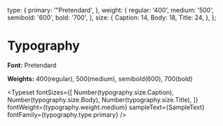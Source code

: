 
<Meta title="foundations/Typography" />

  type: {
    primary: '"Pretendard',
  },
  weight: {
    regular: '400',
    medium: '500',
    semibold: '600',
    bold: '700',
  },
  size: {
    Caption: 14,
    Body: 18,
    Title: 24,
  },
};


# Typography

**Font:** Pretendard

**Weights:** 400(regular), 500(medium), semibold(600), 700(bold)

<Typeset
  fontSizes={[
    Number(typography.size.Caption),
    Number(typography.size.Body),
    Number(typography.size.Title),
  ]}
  fontWeight={typography.weight.medium}
  sampleText={SampleText}
  fontFamily={typography.type.primary}
/>
